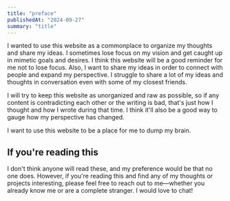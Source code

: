 ```yaml
---
title: "preface"
publishedAt: "2024-09-27"
summary: "title"
---
```


I wanted to use this website as a commonplace to organize my thoughts and share my ideas.
I sometimes lose focus on my vision and get caught up in mimetic goals and desires. I think this website will be a good reminder for me not to lose focus. Also, I want to share my ideas in order to connect with people and expand my perspective. I struggle to share a lot of my ideas and thoughts in conversation even with some of my closest friends.

I will try to keep this website as unorganized and raw as possible, so if any content is contradicting each other or the writing is bad, that's just how I thought and how I wrote during that time. I think it'll also be a good way to gauge how my perspective has changed.

I want to use this website to be a place for me to dump my brain.

## If you're reading this

I don't think anyone will read these, and my preference would be that no one does.
However, if you're reading this and find any of my thoughts or projects interesting, please feel free to reach out to me—whether you already know me or are a complete stranger.
I would love to chat!
